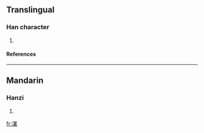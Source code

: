 ==Translingual==
===Han character===
{{Han char|rn=85|rad=水|as=13|sn=16|four=|canj=水田中日 (EWLA)}}
# {{defn|Han|sort=水13}}
====References====
{{Han ref|kx=0655.240|dkj=18484|dj=1065.210|hdz=31770.010|uh=6FD6|ud=28630}}

----
==Mandarin==
===Hanzi===
{{cmn-hanzi|pin=[[nì]] (ni4), [[níng]] (ning2), [[shù]] (shu4)|wg=ni<sup>4</sup>, ning<sup>2</sup>, shu<sup>4</sup>}}
# {{defn|Mandarin}}

[[fr:濖]]